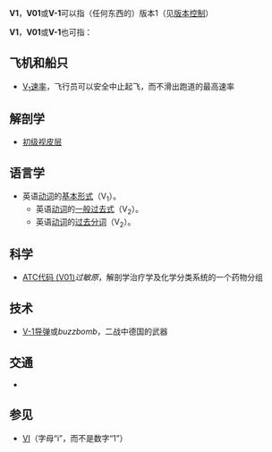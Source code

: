 {{DisambigNav|V|1}}
'''V1'''，'''V01'''或'''V-1'''可以指（任何东西的）版本1（见[[版本控制|版本控制]]）

'''V1'''，'''V01'''或'''V-1'''也可指：

== 飞机和船只 ==
* [[V速率#V1|V<sub>1</sub>速率]]，飞行员可以安全中止起飞，而不滑出跑道的最高速率

== 解剖学 ==
* [[视觉皮层|初级视皮层]]

== 语言学 ==
* 英语[[动词|动词]]的[[词根|基本形式]]（V<sub>1</sub>）。
** 英语[[动词|动词]]的[[一般过去式|一般过去式]]（V<sub>2</sub>）。
** 英语[[动词|动词]]的[[过去分词|过去分词]]（V<sub>2</sub>）。

== 科学 ==
* [[ATC代码_(V01)|ATC代码 (V01)]]''过敏原''，解剖学治疗学及化学分类系统的一个药物分组

== 技术 ==
* [[V-1导弹|V-1导弹]]或''buzzbomb''，二战中德国的武器

== 交通 ==
* {{link-lv|V1公路 (拉脱维亚)|Autoceļš V1}}

== 参见 ==
* [[VI|VI]]（字母“i”，而不是数字“1”）

{{disambig}}